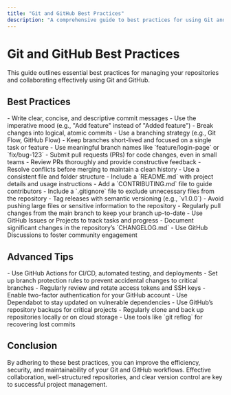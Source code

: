 ```yaml
---
title: "Git and GitHub Best Practices"
description: "A comprehensive guide to best practices for using Git and GitHub effectively."
---
```


# Git and GitHub Best Practices

This guide outlines essential best practices for managing your repositories and collaborating effectively using Git and GitHub.

## Best Practices

<AccordionGroup>
  <Accordion title="Commit Messages">
    - Write clear, concise, and descriptive commit messages  
    - Use the imperative mood (e.g., "Add feature" instead of "Added feature")  
    - Break changes into logical, atomic commits
  </Accordion>
  <Accordion title="Branch Management">
    - Use a branching strategy (e.g., Git Flow, GitHub Flow)  
    - Keep branches short-lived and focused on a single task or feature  
    - Use meaningful branch names like `feature/login-page` or `fix/bug-123`
  </Accordion>
  <Accordion title="Code Reviews">
    - Submit pull requests (PRs) for code changes, even in small teams  
    - Review PRs thoroughly and provide constructive feedback  
    - Resolve conflicts before merging to maintain a clean history
  </Accordion>
  <Accordion title="Repository Organization">
    - Use a consistent file and folder structure  
    - Include a `README.md` with project details and usage instructions  
    - Add a `CONTRIBUTING.md` file to guide contributors  
    - Include a `.gitignore` file to exclude unnecessary files from the repository
  </Accordion>
  <Accordion title="Version Control">
    - Tag releases with semantic versioning (e.g., `v1.0.0`)  
    - Avoid pushing large files or sensitive information to the repository  
    - Regularly pull changes from the main branch to keep your branch up-to-date
  </Accordion>
  <Accordion title="Collaboration and Documentation">
    - Use GitHub Issues or Projects to track tasks and progress  
    - Document significant changes in the repository’s `CHANGELOG.md`  
    - Use GitHub Discussions to foster community engagement
  </Accordion>
</AccordionGroup>

## Advanced Tips

<AccordionGroup>
  <Accordion title="Automating Workflows">
    - Use GitHub Actions for CI/CD, automated testing, and deployments  
    - Set up branch protection rules to prevent accidental changes to critical branches
  </Accordion>
  <Accordion title="Security Practices">
    - Regularly review and rotate access tokens and SSH keys  
    - Enable two-factor authentication for your GitHub account  
    - Use Dependabot to stay updated on vulnerable dependencies
  </Accordion>
  <Accordion title="Backup and Recovery">
    - Use GitHub’s repository backups for critical projects  
    - Regularly clone and back up repositories locally or on cloud storage  
    - Use tools like `git reflog` for recovering lost commits
  </Accordion>
</AccordionGroup>

## Conclusion

By adhering to these best practices, you can improve the efficiency, security, and maintainability of your Git and GitHub workflows. Effective collaboration, well-structured repositories, and clear version control are key to successful project management.
